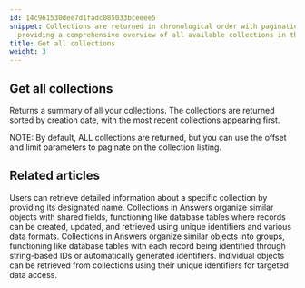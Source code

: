 ```yaml
---
id: 14c961530dee7d1fadc085033bceeee5
snippet: Collections are returned in chronological order with pagination support,
  providing a comprehensive overview of all available collections in the system.
title: Get all collections
weight: 3
---
```


## Get all collections

Returns a summary of all your collections. The collections are returned sorted by creation date, with the most recent collections appearing first.

NOTE: By default, ALL collections are returned, but you can use the offset and limit parameters to paginate on the collection listing.


## Related articles
<CardGrid>
<LinkTitleCard header="<b>Collections > Get a collection</b>" href="/products/answers/collections/get-collection/" > Users can retrieve detailed information about a specific collection by providing its designated name. </LinkTitleCard>
<LinkTitleCard header="<b>Answers > Collections</b>" href="/products/answers/collections/" > Collections in Answers organize similar objects with shared fields, functioning like database tables where records can be created, updated, and retrieved using unique identifiers and various data formats. </LinkTitleCard>
<LinkTitleCard header="<b>Collections > Update a collection</b>" href="/products/answers/collections/update-collection/" > Collections in Answers organize similar objects into groups, functioning like database tables with each record being identified through string-based IDs or automatically generated identifiers. </LinkTitleCard>
<LinkTitleCard header="<b>Objects > Get an object</b>" href="/products/answers/objects/get-object/" > Individual objects can be retrieved from collections using their unique identifiers for targeted data access. </LinkTitleCard>
</CardGrid>